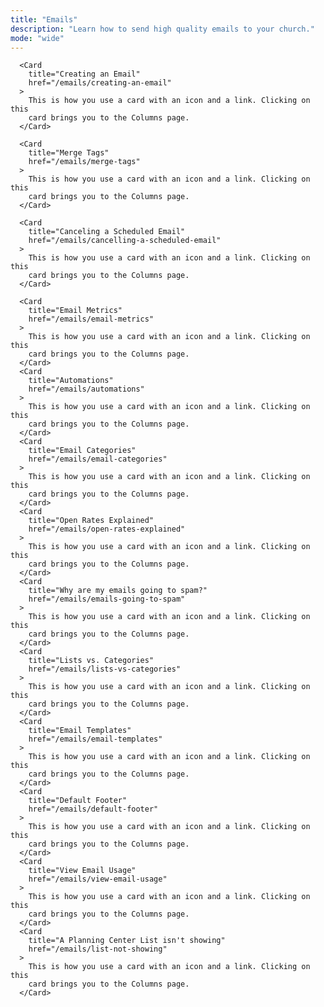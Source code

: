 ```yaml
---
title: "Emails"
description: "Learn how to send high quality emails to your church."
mode: "wide"
---
```


<div className="w-full max-w-5xl mx-auto ">
  <div className="grid grid-cols-1 gap-x-4 md:grid-cols-2 ">

      <Card
        title="Creating an Email"
        href="/emails/creating-an-email"
      >
        This is how you use a card with an icon and a link. Clicking on this
        card brings you to the Columns page.
      </Card>

      <Card
        title="Merge Tags"
        href="/emails/merge-tags"
      >
        This is how you use a card with an icon and a link. Clicking on this
        card brings you to the Columns page.
      </Card>

      <Card
        title="Canceling a Scheduled Email"
        href="/emails/cancelling-a-scheduled-email"
      >
        This is how you use a card with an icon and a link. Clicking on this
        card brings you to the Columns page.
      </Card>

      <Card
        title="Email Metrics"
        href="/emails/email-metrics"
      >
        This is how you use a card with an icon and a link. Clicking on this
        card brings you to the Columns page.
      </Card>
      <Card
        title="Automations"
        href="/emails/automations"
      >
        This is how you use a card with an icon and a link. Clicking on this
        card brings you to the Columns page.
      </Card>
      <Card
        title="Email Categories"
        href="/emails/email-categories"
      >
        This is how you use a card with an icon and a link. Clicking on this
        card brings you to the Columns page.
      </Card>
      <Card
        title="Open Rates Explained"
        href="/emails/open-rates-explained"
      >
        This is how you use a card with an icon and a link. Clicking on this
        card brings you to the Columns page.
      </Card>
      <Card
        title="Why are my emails going to spam?"
        href="/emails/emails-going-to-spam"
      >
        This is how you use a card with an icon and a link. Clicking on this
        card brings you to the Columns page.
      </Card>
      <Card
        title="Lists vs. Categories"
        href="/emails/lists-vs-categories"
      >
        This is how you use a card with an icon and a link. Clicking on this
        card brings you to the Columns page.
      </Card>
      <Card
        title="Email Templates"
        href="/emails/email-templates"
      >
        This is how you use a card with an icon and a link. Clicking on this
        card brings you to the Columns page.
      </Card>
      <Card
        title="Default Footer"
        href="/emails/default-footer"
      >
        This is how you use a card with an icon and a link. Clicking on this
        card brings you to the Columns page.
      </Card>
      <Card
        title="View Email Usage"
        href="/emails/view-email-usage"
      >
        This is how you use a card with an icon and a link. Clicking on this
        card brings you to the Columns page.
      </Card>
      <Card
        title="A Planning Center List isn't showing"
        href="/emails/list-not-showing"
      >
        This is how you use a card with an icon and a link. Clicking on this
        card brings you to the Columns page.
      </Card>

  </div>
  <CTA />
</div>
